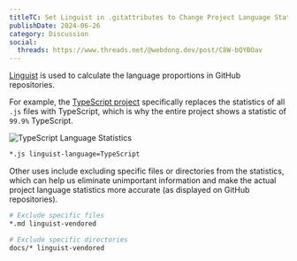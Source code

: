 ```yaml
---
titleTC: Set Linguist in .gitattributes to Change Project Language Statistics
publishDate: 2024-06-26
category: Discussion
social:
  threads: https://www.threads.net/@webdong.dev/post/C8W-bQYBOav
---
```


[Linguist](https://github.com/github-linguist/linguist) is used to calculate the language proportions in GitHub repositories.

For example, the [TypeScript project](https://github.com/microsoft/TypeScript/blob/main/.gitattributes) specifically replaces the statistics of all `.js` files with TypeScript, which is why the entire project shows a statistic of `99.9%` TypeScript.

![TypeScript Language Statistics](./typescript-language.webp)

```bash
*.js linguist-language=TypeScript
```

Other uses include excluding specific files or directories from the statistics, which can help us eliminate unimportant information and make the actual project language statistics more accurate (as displayed on GitHub repositories).

```bash
# Exclude specific files
*.md linguist-vendored

# Exclude specific directories
docs/* linguist-vendored
```
